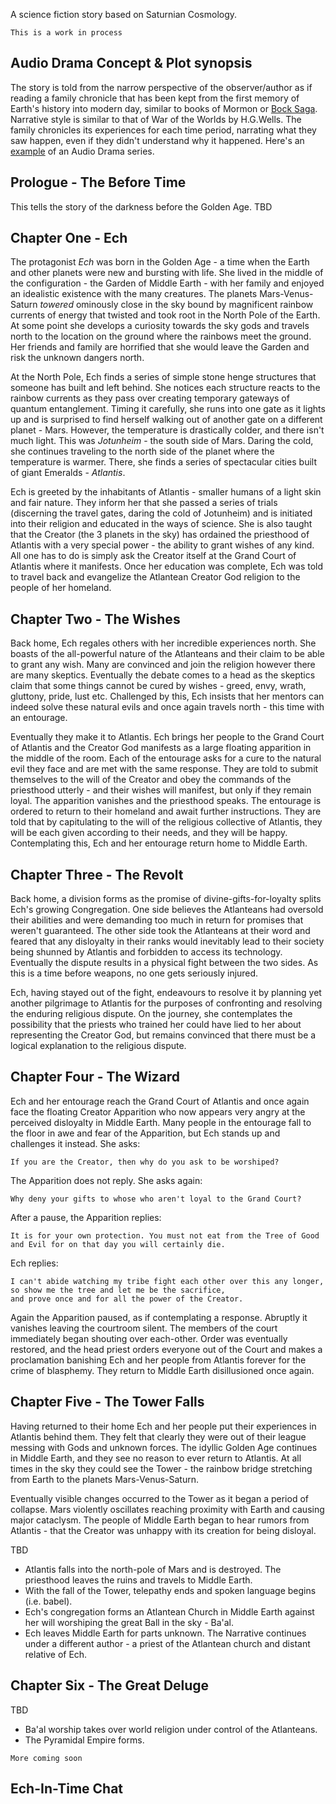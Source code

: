 
A science fiction story based on Saturnian Cosmology.

```
This is a work in process
``` 

## Audio Drama Concept & Plot synopsis

The story is told from the narrow perspective of the observer/author as if reading a family chronicle that has been kept
from the first memory of Earth's history into modern day, similar to books of Mormon
or [Bock Saga](https://www.bocksaga.info/).
Narrative style is similar to that of War of the Worlds by H.G.Wells. The family chronicles its experiences for each
time period, narrating what they saw happen, even if they didn't understand why it happened.
Here's an [example](https://www.leviathanchronicles.com) of an Audio Drama series.

## Prologue - The Before Time

This tells the story of the darkness before the Golden Age. TBD

## Chapter One - Ech

The protagonist *Ech* was born in the Golden Age - a time when the Earth and other planets were new and bursting with
life. She lived in the middle of the configuration - the Garden of Middle Earth - with her family and enjoyed an
idealistic existence with the many creatures. The planets Mars-Venus-Saturn *towered* ominously close in the sky bound
by magnificent rainbow currents of energy that twisted and took root in the North Pole of the Earth. At some point she
develops a curiosity towards the sky gods and travels north to the location on the ground where the rainbows meet the
ground. Her friends and family are horrified that she would leave the Garden and risk the unknown dangers north.

At the North Pole, Ech finds a series of simple stone henge structures that someone has built and left behind. She
notices each structure reacts to the rainbow currents as they pass over creating temporary gateways of quantum
entanglement. Timing it carefully, she runs into one gate as it lights up and is surprised to find herself walking out
of another gate on a different planet - Mars. However, the temperature is drastically colder, and there isn't much
light. This was *Jotunheim* - the south side of Mars. Daring the cold, she continues traveling to the north side of the
planet where the temperature is warmer. There, she finds a series of spectacular cities built of giant Emeralds -
*Atlantis*.

Ech is greeted by the inhabitants of Atlantis - smaller humans of a light skin and fair nature. They inform her that
she passed a series of trials (discerning the travel gates, daring the cold of Jotunheim) and is initiated into their
religion and educated in the ways of science. She is also taught that the Creator (the 3 planets in the sky) has
ordained the priesthood of Atlantis with a very special power - the ability to grant wishes of any kind. All one has to
do is simply ask the Creator itself at the Grand Court of Atlantis where it manifests. Once her education was complete,
Ech was told to travel back and evangelize the Atlantean Creator God religion to the people of her homeland.

## Chapter Two - The Wishes

Back home, Ech regales others with her incredible experiences north. She boasts of the all-powerful nature of the
Atlanteans and their claim to be able to grant any wish. Many are convinced and join the religion however there are many
skeptics. Eventually the debate comes to a head as the skeptics claim that some things cannot be cured by wishes -
greed, envy, wrath, gluttony, pride, lust etc. Challenged by this, Ech insists that her mentors can indeed solve these
natural evils and once again travels north - this time with an entourage.

Eventually they make it to Atlantis. Ech brings her people to the Grand Court of Atlantis and the Creator God manifests
as a large floating apparition in the middle of the room. Each of the entourage asks for a cure to the natural evil they
face and are met with the same response. They are told to submit themselves to the will of the Creator and obey the
commands of the priesthood utterly - and their wishes will manifest, but only if they remain loyal. The apparition
vanishes and the priesthood speaks. The entourage is ordered to return to their homeland and await further instructions.
They are told that by capitulating to the will of the religious collective of Atlantis, they will be each given
according to their needs, and they will be happy. Contemplating this, Ech and her entourage return home to Middle Earth.

## Chapter Three - The Revolt

Back home, a division forms as the promise of divine-gifts-for-loyalty splits Ech's growing Congregation. One side
believes the Atlanteans had oversold their abilities and were demanding too much in return for promises that weren't
guaranteed. The other side took the Atlanteans at their word and feared that any disloyalty in their ranks would
inevitably lead to their society being shunned by Atlantis and forbidden to access its technology. Eventually the
dispute results in a physical fight between the two sides. As this is a time before weapons, no one gets seriously
injured.

Ech, having stayed out of the fight, endeavours to resolve it by planning yet another pilgrimage to Atlantis for the
purposes of confronting and resolving the enduring religious dispute. On the journey, she contemplates the possibility
that the priests who trained her could have lied to her about representing the Creator God, but remains convinced that
there must be a logical explanation to the religious dispute.

## Chapter Four - The Wizard

Ech and her entourage reach the Grand Court of Atlantis and once again face the floating Creator Apparition who now
appears very angry at the perceived disloyalty in Middle Earth. Many people in the entourage fall to the floor in awe
and fear of the Apparition, but Ech stands up and challenges it instead. She asks:

```
If you are the Creator, then why do you ask to be worshiped?
```

The Apparition does not reply. She asks again:

```
Why deny your gifts to whose who aren't loyal to the Grand Court?
```

After a pause, the Apparition replies:

```
It is for your own protection. You must not eat from the Tree of Good and Evil for on that day you will certainly die.
```

Ech replies:

```
I can't abide watching my tribe fight each other over this any longer, so show me the tree and let me be the sacrifice, 
and prove once and for all the power of the Creator.
```

Again the Apparition paused, as if contemplating a response. Abruptly it vanishes leaving the courtroom silent. The
members of the court immediately began shouting over each-other. Order was eventually restored, and the head priest
orders everyone out of the Court and makes a proclamation banishing Ech and her people from Atlantis forever for the
crime of blasphemy. They return to Middle Earth disillusioned once again.

## Chapter Five - The Tower Falls

Having returned to their home Ech and her people put their experiences in Atlantis behind them. They felt that clearly
they were out of their league messing with Gods and unknown forces. The idyllic Golden Age continues in Middle Earth,
and they see no reason to ever return to Atlantis. At all times in the sky they could see the Tower - the rainbow bridge
stretching from Earth to the planets Mars-Venus-Saturn.

Eventually visible changes occurred to the Tower as it began a period of collapse. Mars violently oscillates reaching
proximity with Earth and causing major cataclysm. The people of Middle Earth began to hear rumors from Atlantis - that
the Creator was unhappy with its creation for being disloyal.

TBD

* Atlantis falls into the north-pole of Mars and is destroyed. The priesthood leaves the ruins and travels to Middle
Earth.
* With the fall of the Tower, telepathy ends and spoken language begins (i.e. babel).
* Ech's congregation forms an Atlantean Church in Middle Earth against her will worshiping the great Ball in the sky -
Ba'al.
* Ech leaves Middle Earth for parts unknown. The Narrative continues under a different author - a priest of the
Atlantean church and distant relative of Ech.

## Chapter Six - The Great Deluge

TBD

* Ba'al worship takes over world religion under control of the Atlanteans.
* The Pyramidal Empire forms.

``` 
More coming soon
 ```



## Ech-In-Time Chat

<ChatRoom channel="ech-in-time" title="Censorship Chatroom"/>
